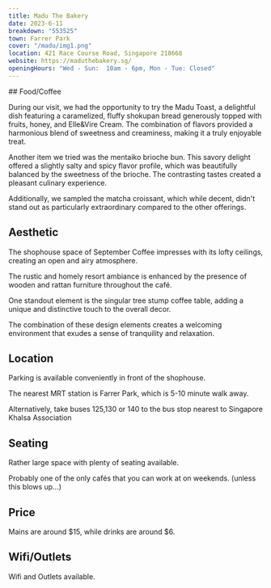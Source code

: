 ```yaml
---
title: Madu The Bakery
date: 2023-6-11
breakdown: "553525"
town: Farrer Park
cover: "/madu/img1.png"
location: 421 Race Course Road, Singapore 218668
website: https://maduthebakery.sg/
openingHours: "Wed - Sun:  10am - 6pm, Mon - Tue: Closed"
---
```


<CustomImage image="/madu/img1.png" />
## Food/Coffee

<CustomImage image="/madu/img4.png" />

During our visit, we had the opportunity to try the Madu Toast, a delightful dish featuring a caramelized, fluffy shokupan bread generously topped with fruits, honey, and Elle&Vire Cream. The combination of flavors provided a harmonious blend of sweetness and creaminess, making it a truly enjoyable treat.

Another item we tried was the mentaiko brioche bun. This savory delight offered a slightly salty and spicy flavor profile, which was beautifully balanced by the sweetness of the brioche. The contrasting tastes created a pleasant culinary experience.

Additionally, we sampled the matcha croissant, which while decent, didn't stand out as particularly extraordinary compared to the other offerings.

## Aesthetic

<CustomImage image="/madu/img3.png" />

The shophouse space of September Coffee impresses with its lofty ceilings, creating an open and airy atmosphere.

The rustic and homely resort ambiance is enhanced by the presence of wooden and rattan furniture throughout the café.

One standout element is the singular tree stump coffee table, adding a unique and distinctive touch to the overall decor.

The combination of these design elements creates a welcoming environment that exudes a sense of tranquility and relaxation.

## Location

Parking is available conveniently in front of the shophouse.

The nearest MRT station is Farrer Park, which is 5-10 minute walk away.

Alternatively, take buses 125,130 or 140 to the bus stop nearest to Singapore Khalsa Association

## Seating

<CustomImage image="/madu/img2.png" />

Rather large space with plenty of seating available.

Probably one of the only cafés that you can work at on weekends. (unless this blows up...)

## Price

Mains are around $15, while drinks are around $6.

## Wifi/Outlets

Wifi and Outlets available.
